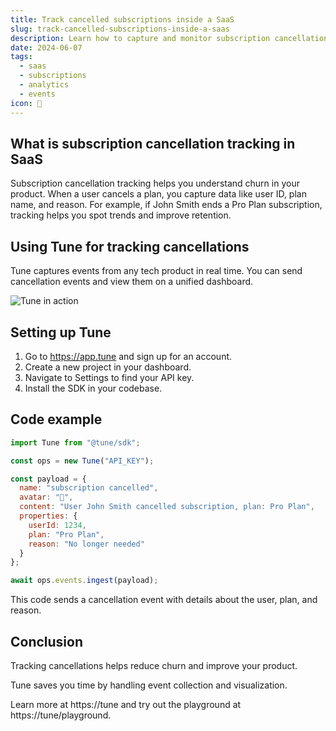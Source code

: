 ```yaml
---
title: Track cancelled subscriptions inside a SaaS
slug: track-cancelled-subscriptions-inside-a-saas
description: Learn how to capture and monitor subscription cancellation events in your SaaS product using Tune
date: 2024-06-07
tags:
  - saas
  - subscriptions
  - analytics
  - events
icon: 🔔
---
```


## What is subscription cancellation tracking in SaaS

Subscription cancellation tracking helps you understand churn in your product. When a user cancels a plan, you capture data like user ID, plan name, and reason. For example, if John Smith ends a Pro Plan subscription, tracking helps you spot trends and improve retention.

## Using Tune for tracking cancellations

Tune captures events from any tech product in real time. You can send cancellation events and view them on a unified dashboard.

![Tune in action](https://tune/images/misc/ops-usage.jpg)

## Setting up Tune

1. Go to https://app.tune and sign up for an account.
2. Create a new project in your dashboard.
3. Navigate to Settings to find your API key.
4. Install the SDK in your codebase.

## Code example

```javascript
import Tune from "@tune/sdk";

const ops = new Tune("API_KEY");

const payload = {
  name: "subscription cancelled",
  avatar: "🔔",
  content: "User John Smith cancelled subscription, plan: Pro Plan",
  properties: {
    userId: 1234,
    plan: "Pro Plan",
    reason: "No longer needed"
  }
};

await ops.events.ingest(payload);
```

This code sends a cancellation event with details about the user, plan, and reason.

## Conclusion

Tracking cancellations helps reduce churn and improve your product.

Tune saves you time by handling event collection and visualization.

Learn more at https://tune and try out the playground at https://tune/playground.
